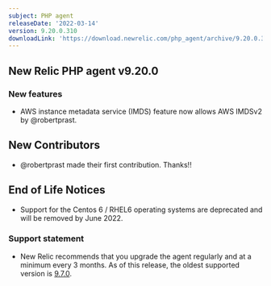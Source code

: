 ```yaml
---
subject: PHP agent
releaseDate: '2022-03-14'
version: 9.20.0.310
downloadLink: 'https://download.newrelic.com/php_agent/archive/9.20.0.310'
---
```


## New Relic PHP agent v9.20.0 ##

### New features ###
* AWS instance metadata service (IMDS) feature now allows AWS IMDSv2 by @robertprast.

## New Contributors
* @robertprast made their first contribution.  Thanks!!

## End of Life Notices
* Support for the Centos 6 / RHEL6 operating systems are deprecated and will be removed by June 2022.

### Support statement ###
* New Relic recommends that you upgrade the agent regularly and at a minimum every 3 months. As of this release, the oldest supported version is [9.7.0](docs/release-notes/agent-release-notes/php-release-notes/php-agent-970258.mdx).
